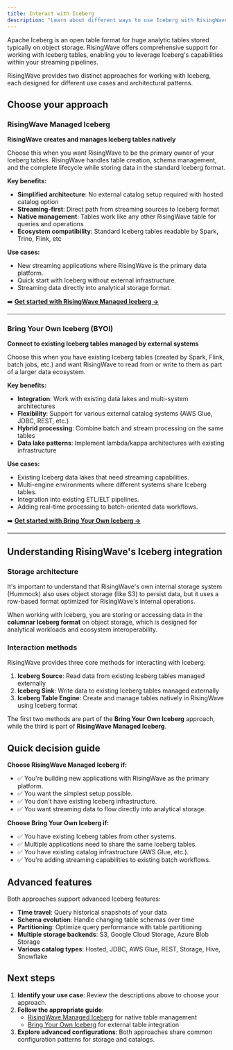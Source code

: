 ```yaml
---
title: Interact with Iceberg
description: "Learn about different ways to use Iceberg with RisingWave"
---
```


Apache Iceberg is an open table format for huge analytic tables stored typically on object storage. RisingWave offers comprehensive support for working with Iceberg tables, enabling you to leverage Iceberg's capabilities within your streaming pipelines.

RisingWave provides two distinct approaches for working with Iceberg, each designed for different use cases and architectural patterns.

## Choose your approach

### RisingWave Managed Iceberg

**RisingWave creates and manages Iceberg tables natively**

Choose this when you want RisingWave to be the primary owner of your Iceberg tables. RisingWave handles table creation, schema management, and the complete lifecycle while storing data in the standard Iceberg format.

**Key benefits:**
- **Simplified architecture**: No external catalog setup required with hosted catalog option
- **Streaming-first**: Direct path from streaming sources to Iceberg format
- **Native management**: Tables work like any other RisingWave table for queries and operations
- **Ecosystem compatibility**: Standard Iceberg tables readable by Spark, Trino, Flink, etc

**Use cases:**
- New streaming applications where RisingWave is the primary data platform.
- Quick start with Iceberg without external infrastructure.
- Streaming data directly into analytical storage format.

➡️ **[Get started with RisingWave Managed Iceberg →](/iceberg/managed/overview)**

---

### Bring Your Own Iceberg (BYOI)

**Connect to existing Iceberg tables managed by external systems**

Choose this when you have existing Iceberg tables (created by Spark, Flink, batch jobs, etc.) and want RisingWave to read from or write to them as part of a larger data ecosystem.

**Key benefits:**
- **Integration**: Work with existing data lakes and multi-system architectures
- **Flexibility**: Support for various external catalog systems (AWS Glue, JDBC, REST, etc.)
- **Hybrid processing**: Combine batch and stream processing on the same tables
- **Data lake patterns**: Implement lambda/kappa architectures with existing infrastructure

**Use cases:**
- Existing Iceberg data lakes that need streaming capabilities.
- Multi-engine environments where different systems share Iceberg tables.
- Integration into existing ETL/ELT pipelines.
- Adding real-time processing to batch-oriented data workflows.

➡️ **[Get started with Bring Your Own Iceberg →](/iceberg/byoi/overview)**

---

## Understanding RisingWave's Iceberg integration

### Storage architecture

It's important to understand that RisingWave's own internal storage system (Hummock) also uses object storage (like S3) to persist data, but it uses a row-based format optimized for RisingWave's internal operations.

When working with Iceberg, you are storing or accessing data in the **columnar Iceberg format** on object storage, which is designed for analytical workloads and ecosystem interoperability.

### Interaction methods

RisingWave provides three core methods for interacting with Iceberg:

1. **Iceberg Source**: Read data from existing Iceberg tables managed externally
2. **Iceberg Sink**: Write data to existing Iceberg tables managed externally  
3. **Iceberg Table Engine**: Create and manage tables natively in RisingWave using Iceberg format

The first two methods are part of the **Bring Your Own Iceberg** approach, while the third is part of **RisingWave Managed Iceberg**.

## Quick decision guide

**Choose RisingWave Managed Iceberg if:**
- ✅ You're building new applications with RisingWave as the primary platform.
- ✅ You want the simplest setup possible.
- ✅ You don't have existing Iceberg infrastructure.
- ✅ You want streaming data to flow directly into analytical storage.

**Choose Bring Your Own Iceberg if:**
- ✅ You have existing Iceberg tables from other systems.
- ✅ Multiple applications need to share the same Iceberg tables.
- ✅ You have existing catalog infrastructure (AWS Glue, etc.).
- ✅ You're adding streaming capabilities to existing batch workflows.

## Advanced features

Both approaches support advanced Iceberg features:

- **Time travel**: Query historical snapshots of your data
- **Schema evolution**: Handle changing table schemas over time
- **Partitioning**: Optimize query performance with table partitioning
- **Multiple storage backends**: S3, Google Cloud Storage, Azure Blob Storage
- **Various catalog types**: Hosted, JDBC, AWS Glue, REST, Storage, Hive, Snowflake

## Next steps

1. **Identify your use case**: Review the descriptions above to choose your approach.
2. **Follow the appropriate guide**:
   - [RisingWave Managed Iceberg](/iceberg/managed/overview) for native table management
   - [Bring Your Own Iceberg](/iceberg/byoi/overview) for external table integration
3. **Explore advanced configurations**: Both approaches share common configuration patterns for storage and catalogs.